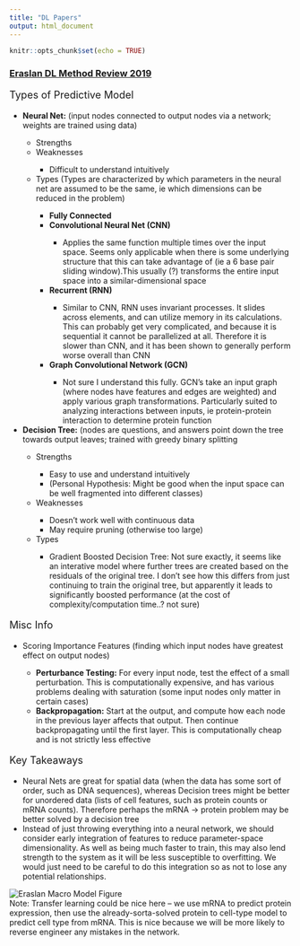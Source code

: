 ```yaml
---
title: "DL Papers"
output: html_document
---
```


```r
knitr::opts_chunk$set(echo = TRUE)
```

<style>

.title {
  font-size: 20px
}


</style>

<h3><a href="https://www.nature.com/articles/s41576-019-0122-6?platform=hootsuite">Eraslan DL Method Review 2019</a></h3>
<p style = "font-size: 18px">Types of Predictive Model</p>
<ul>
  <li><strong>Neural Net:</strong> (input nodes connected to output nodes via a network; weights are trained using data)</li>
    <ul>
      <li>Strengths</li>
      <li>Weaknesses</li>
        <ul>
          <li>Difficult to understand intuitively</li>
        </ul>
      <li>Types (Types are characterized by which parameters in the neural net are assumed to be the same, ie which dimensions can be reduced in the problem)</li>
      <ul>
        <li><strong>Fully Connected</strong></li>
        <li><strong>Convolutional Neural Net (CNN)</strong></li>
          <ul>
            <li>Applies the same function multiple times over the input space. Seems only applicable when there is some underlying structure that this can take advantage of (ie a 6 base pair sliding window).This usually (?) transforms the entire input space into a similar-dimensional space</li>
          </ul>
        <li><strong>Recurrent (RNN)</strong></li>
          <ul>
            <li>Similar to CNN, RNN uses invariant processes. It slides across elements, and can utilize memory in its calculations. This can probably get very complicated, and because it is sequential it cannot be parallelized at all. Therefore it is slower than CNN, and it has been shown to generally perform worse overall than CNN</li>
          </ul>
        <li><strong>Graph Convolutional Network (GCN)</strong></li>
          <ul>
            <li>Not sure I understand this fully. GCN's take an input graph (where nodes have features and edges are weighted) and apply various graph transformations. Particularly suited to analyzing interactions between inputs, ie protein-protein interaction to determine protein function</li>
          </ul>
      </ul>
    </ul>
  <li><strong>Decision Tree:</strong> (nodes are questions, and answers point down the tree towards output leaves; trained with greedy binary splitting</li>
    <ul>
      <li>Strengths</li>
        <ul>
          <li>Easy to use and understand intuitively</li>
          <li>(Personal Hypothesis: Might be good when the input space can be well fragmented into different classes)</li>
        </ul>
      <li>Weaknesses</li>
        <ul>
          <li>Doesn't work well with continuous data</li>
          <li>May require pruning (otherwise too large)</li>
        </ul>
      <li>Types</li>
        <ul>
          <li>Gradient Boosted Decision Tree: Not sure exactly, it seems like an interative model where further trees are created based on the residuals of the original tree. I don't see how this differs from just continuing to train the original tree, but apparently it leads to significantly boosted performance (at the cost of complexity/computation time..? not sure) </li>
        </ul>
    </ul>
</ul>

<p style = "font-size: 18px">Misc Info</p>
<ul>
  <li>Scoring Importance Features (finding which input nodes have greatest effect on output nodes)</li>
    <ul>
      <li><strong>Perturbance Testing:</strong> For every input node, test the effect of a small perturbation. This is computationally expensive, and has various problems dealing with saturation (some input nodes only matter in certain cases)</li>
      <li><strong>Backpropagation:</strong> Start at the output, and compute how each node in the previous layer affects that output. Then continue backpropagating until the first layer. This is computationally cheap and is not strictly less effective</li>
    </ul>
</ul>

<p style = "font-size: 18px">Key Takeaways</p>
<ul>
  <li>Neural Nets are great for spatial data (when the data has some sort of order, such as DNA sequences), whereas Decision trees might be better for unordered data (lists of cell features, such as protein counts or mRNA counts). Therefore perhaps the mRNA -> protein problem may be better solved by a decision tree</li>
  <li>Instead of just throwing everything into a neural network, we should consider early integration of features to reduce parameter-space dimensionality. As well as being much faster to train, this may also lend strength to the system as it will be less susceptible to overfitting. We would just need to be careful to do this integration so as not to lose any potential relationships.</li>
</ul>
<img src="Eraslan Macro Model Figure.png" alt = "Eraslan Macro Model Figure" style = "max-width:50%; max-height:50%;"/>
<br>
Note: Transfer learning could be nice here -- we use mRNA to predict protein expression, then use the already-sorta-solved protein to cell-type model to predict cell type from mRNA. This is nice because we will be more likely to reverse engineer any mistakes in the network.